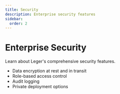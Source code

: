 ```yaml
---
title: Security
description: Enterprise security features
sidebar:
  order: 2
---
```


# Enterprise Security

Learn about Leger's comprehensive security features.

- Data encryption at rest and in transit
- Role-based access control
- Audit logging
- Private deployment options
